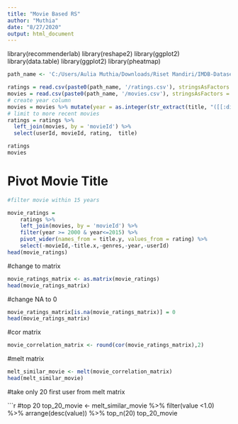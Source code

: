 ---
title: "Movie Based RS"
author: "Muthia"
date: "8/27/2020"
output: html_document
---

library(recommenderlab)
library(reshape2)
library(ggplot2)                       
library(data.table)
library(ggplot2)
library(pheatmap)

```{r}
path_name <- 'C:/Users/Aulia Muthia/Downloads/Riset Mandiri/IMDB-Dataset'

ratings = read.csv(paste0(path_name, '/ratings.csv'), stringsAsFactors = FALSE)
movies = read.csv(paste0(path_name, '/movies.csv'), stringsAsFactors = FALSE)
# create year column
movies = movies %>% mutate(year = as.integer(str_extract(title, "([[:digit:]]{4})")))
# limit to more recent movies
ratings = ratings %>% 
  left_join(movies, by = 'movieId') %>%
  select(userId, movieId, rating,  title)

ratings 
movies
```

# Pivot Movie Title
```{r}

#filter movie within 15 years

movie_ratings = 
    ratings %>%
    left_join(movies, by = 'movieId') %>%
    filter(year >= 2000 & year<=2015) %>%
    pivot_wider(names_from = title.y, values_from = rating) %>%
    select(-movieId,-title.x,-genres,-year,-userId)
head(movie_ratings)
```

#change to matrix

```{r}
movie_ratings_matrix <- as.matrix(movie_ratings)
head(movie_ratings_matrix)
```

#change NA to 0

```{r}
movie_ratings_matrix[is.na(movie_ratings_matrix)] = 0
head(movie_ratings_matrix)
```

#cor matrix

```{r}
movie_correlation_matrix <- round(cor(movie_ratings_matrix),2)
```

#melt matrix

```{r}
melt_similar_movie <- melt(movie_correlation_matrix)
head(melt_similar_movie)
```


#take only 20 first user from melt matrix

```{r}
#top 20
top_20_movie <- melt_similar_movie %>% 
  filter(value <1.0) %>% 
  arrange(desc(value)) %>% 
  top_n(20)
top_20_movie
